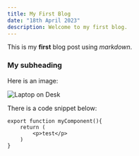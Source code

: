 ```yaml
---
title: My First Blog
date: "18th April 2023"
description: Welcome to my first blog.
---
```


This is my **first** blog post using _markdown_.

### My subheading

Here is an image:

![Laptop on Desk](/blog_post_headers/1.jpg)

There is a code snippet below:

```
export function myComponent(){
    return (
        <p>test</p>
    )
}
```
